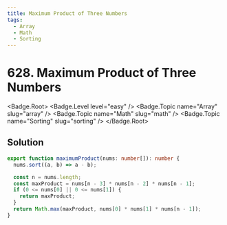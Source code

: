 ```yaml
---
title: Maximum Product of Three Numbers
tags:
  - Array
  - Math
  - Sorting
---
```


# 628. Maximum Product of Three Numbers

<Badge.Root>
  <Badge.Level level="easy" />
  <Badge.Topic name="Array" slug="array" />
  <Badge.Topic name="Math" slug="math" />
  <Badge.Topic name="Sorting" slug="sorting" />
</Badge.Root>

## Solution

```typescript filename="solution.ts" copy
export function maximumProduct(nums: number[]): number {
  nums.sort((a, b) => a - b);

  const n = nums.length;
  const maxProduct = nums[n - 3] * nums[n - 2] * nums[n - 1];
  if (0 <= nums[0] || 0 <= nums[1]) {
    return maxProduct;
  }
  return Math.max(maxProduct, nums[0] * nums[1] * nums[n - 1]);
}
```

<ProblemLink
  codingSite="leetcode"
  href="https://leetcode.com/problems/maximum-product-of-three-numbers"
  title="Maximum Product of Three Numbers"
/>
